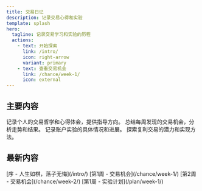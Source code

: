 ```yaml
---
title: 交易日记
description: 记录交易心得和实验
template: splash
hero:
  tagline: 记录交易学习和实验的历程
  actions:
    - text: 开始探索
      link: /intro/
      icon: right-arrow
      variant: primary
    - text: 查看交易机会
      link: /chance/week-1/
      icon: external
---
```



## 主要内容

<CardGrid stagger>
	<Card title="交易理念" icon="pencil">
		记录个人的交易哲学和心得体会，提供指导方向。
	</Card>
	<Card title="交易机会" icon="add-document">
		总结每周发现的交易机会，分析走势和结果。
	</Card>
	<Card title="实验计划" icon="setting">
		记录账户实验的具体情况和进展。
	</Card>
	<Card title="复利力量" icon="open-book">
		探索复利交易的潜力和实现方法。
	</Card>
</CardGrid>

## 最新内容

<CardGrid>
  <Card title="交易理念" icon="pencil">
    [序 - 人生如棋，落子无悔](/intro/)
  </Card>
  <Card title="交易机会" icon="add-document">
    [第1周 - 交易机会](/chance/week-1/)
  </Card>
  <Card title="交易机会" icon="add-document">
    [第2周 - 交易机会](/chance/week-2/)
  </Card>
  <Card title="实验计划" icon="setting">
    [第1周 - 实验计划](/plan/week-1/)
  </Card>
</CardGrid>
